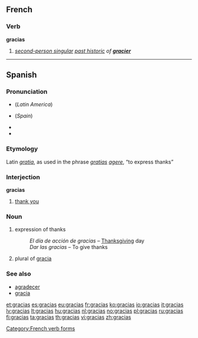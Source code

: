 {{also|Gracias}}
==French==

===Verb===
'''gracias'''

# ''[[second-person singular]] [[past historic]] of '''[[gracier]]'''''

[[Category:French verb forms]]

----

==Spanish==

===Pronunciation===
* {{IPA|/ˈgrasjas/|lang=es}} (''Latin America'')
* {{IPA|/ˈgraθjas̺/|lang=es}} (''Spain'')
* {{audio|Spanish gracias.ogg|audio}}
* {{audio|Gracias.ogg|audio}}

===Etymology===
Latin ''[[gratia]]'', as used in the phrase ''[[gratia]]s [[agere]]'', “to express thanks”

===Interjection===
'''gracias'''

# [[thank you]]

===Noun===
{{infl|es|noun|g=f|g2=p}}

# expression of thanks
#: ''El día de acción de gracias'' &ndash; [[Thanksgiving]] day
#: ''Dar las gracias'' &ndash; To give thanks
# plural of [[gracia]]

===See also===
* [[agradecer]]
* [[gracia]]

[[et:gracias]]
[[es:gracias]]
[[eu:gracias]]
[[fr:gracias]]
[[ko:gracias]]
[[io:gracias]]
[[it:gracias]]
[[lv:gracias]]
[[lt:gracias]]
[[hu:gracias]]
[[nl:gracias]]
[[no:gracias]]
[[pl:gracias]]
[[ru:gracias]]
[[fi:gracias]]
[[ta:gracias]]
[[th:gracias]]
[[vi:gracias]]
[[zh:gracias]]